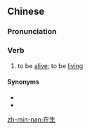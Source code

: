 ==Chinese==
{{zh-forms}}

===Pronunciation===
{{zh-pron
|m=zàishēng
|c=zoi6 saang1
|cat=v
}}

===Verb===
{{zh-verb}}

# to be [[alive]]; to be [[living]]

====Synonyms====
* {{zh-l|在世}}
* {{zh-l|活著/活着}}

[[zh-min-nan:在生]]